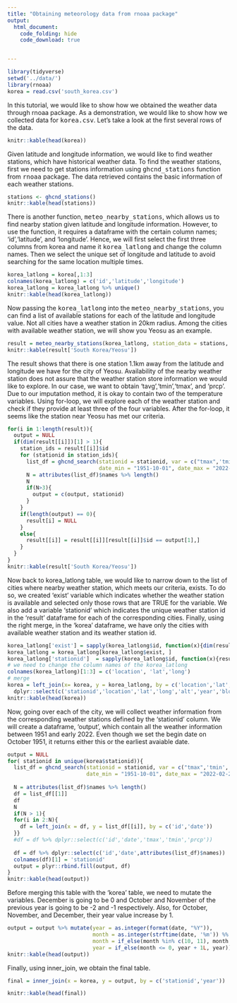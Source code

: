 ```yaml
---
title: "Obtaining meteorology data from rnoaa package"
output:
  html_document:
    code_folding: hide
    code_download: true


---
```



```r
library(tidyverse)
setwd('../data/')
library(rnoaa)
korea = read.csv('south_korea.csv')
```

In this tutorial, we would like to show how we obtained the weather data through rnoaa package.
As a demonstration, we would like to show how we collected data for <tt>korea.csv</tt>. Let's take a look at the first several rows of the data.


```r
knitr::kable(head(korea))
```


Given latitude and longitude information, we would like to find weather stations, which have historical weather data.
To find the weather stations, first we need to get stations information using <tt>ghcnd_stations</tt> function from <tt>rnoaa</tt> package.
The data retrieved contains the basic information of each weather stations.

```r
stations <- ghcnd_stations()
knitr::kable(head(stations))
```


There is another function, <tt>meteo_nearby_stations</tt>, which allows us to find nearby station given latitude and longitude information.
However, to use the function, it requires a dataframe with the certain column names; 'id','latitude', and 'longitude'.
Hence, we will first select the first three columns from korea and name it <tt>korea_latlong</tt> and change the column names.
Then we select the unique set of longitude and latitude to avoid searching for the same location multiple times.
```r
korea_latlong = korea[,1:3]
colnames(korea_latlong) = c('id','latitude','longitude')
korea_latlong = korea_latlong %>% unique()
knitr::kable(head(korea_latlong))
```


Now passing the <tt>korea_latlong</tt> into the <tt>meteo_nearby_stations</tt>, you can find a list of available stations for each of the latitude and longitude value.
Not all cities have a weather station in 20km radius. Among the cities with available weather station, we will show you Yeosu as an example. 
```r
result = meteo_nearby_stations(korea_latlong, station_data = stations, radius = 20, year_min = 1990) 
knitr::kable(result['South Korea/Yeosu'])
```

The result shows that there is one station 1.1km away from the latitude and longitude we have for the city of Yeosu.
Availability of the nearby weather station does not assure that the weather station store information we would like to explore.
In our case, we want to obtain 'tavg','tmin','tmax', and 'prcp'. Due to our imputation method, it is okay to contain two of the temperature variables.
Using for-loop, we will explore each of the weather station and check if they provide at least three of the four variables.
After the for-loop, it seems like the station near Yeosu has met our criteria.
```r
for(i in 1:length(result)){
  output = NULL
  if(dim(result[[i]])[1] > 1){
    station_ids = result[[i]]$id
    for (stationid in station_ids){
      list_df = ghcnd_search(stationid = stationid, var = c("tmax",'tmin','prcp','tavg'),
                             date_min = "1951-10-01", date_max = "2022-02-28")
      N = attributes(list_df)$names %>% length()
      N
      if(N>3){
        output = c(output, stationid)
      }
    }
    if(length(output) == 0){
      result[i] = NULL
    }
    else{
      result[[i]] = result[[i]][result[[i]]$id == output[1],]
    }
  }
}
knitr::kable(result['South Korea/Yeosu'])
```

Now back to korea_latlong table, we would like to narrow down to the list of cities where nearby weather station, which meets our criteria, exists.
To do so, we created 'exist' variable which indicates whether the weather station is available and selected only those rows that are TRUE for the variable.
We also add a variable 'stationid' which indicates the unique weather station id in the 'result' dataframe for each of the corresponding cities.
Finally, using the right merge, in the 'korea' dataframe, we have only the cities with available weather station and its weather station id.
```r
korea_latlong['exist'] = sapply(korea_latlong$id, function(x){dim(result[[as.character(x)]])[1] > 0}) %>% unlist()
korea_latlong = korea_latlong[korea_latlong$exist, ]
korea_latlong['stationid']  = sapply(korea_latlong$id, function(x){result[[as.character(x)]]$id   })
# we need to change the column names of the korea_latlong
colnames(korea_latlong)[1:3] = c('location', 'lat','long')
# merge
korea = left_join(x= korea, y = korea_latlong, by = c('location','lat','long')) %>% na.omit() %>% 
  dplyr::select(c('stationid','location','lat','long','alt','year','bloom_date','bloom_doy'))
knitr::kable(head(korea))
```

Now, going over each of the city, we will collect weather information from the corresponding weather stations defined by the 'stationid' column.
We will create a dataframe, 'output', which contain all the weather information between 1951 and early 2022.
Even though we set the begin date on October 1951, it returns either this or the earliest avaiable date.
```r
output = NULL
for( stationid in unique(korea$stationid)){
  list_df = ghcnd_search(stationid = stationid, var = c("tmax",'tmin','prcp','tavg'), 
                         date_min = "1951-10-01", date_max = "2022-02-28")
  
  N = attributes(list_df)$names %>% length()
  df = list_df[[1]]
  df
  N
  if(N > 1){
  for(i in 2:N){
    df = left_join(x = df, y = list_df[[i]], by = c('id','date'))
  }}
  #df = df %>% dplyr::select(c('id','date','tmax','tmin','prcp'))
  
  df = df %>% dplyr::select(c('id','date',attributes(list_df)$names))
  colnames(df)[1] = 'stationid'
  output = plyr::rbind.fill(output, df)
}
knitr::kable(head(output))

```

Before merging this table with the 'korea' table, we need to mutate the variables.
December is going to be 0 and October and November of the previous year is going to be -2 and -1 respectively.
Also, for October, November, and December, their year value increase by 1.

```r
output = output %>% mutate(year = as.integer(format(date, "%Y")),
                           month = as.integer(strftime(date, '%m')) %% 12,
                           month = if_else(month %in% c(10, 11), month -12, month),
                           year = if_else(month <= 0, year + 1L, year))
knitr::kable(head(output))
```


Finally, using inner_join, we obtain the final table.
```r
final = inner_join(x = korea, y = output, by = c('stationid','year'))

knitr::kable(head(final))
```

